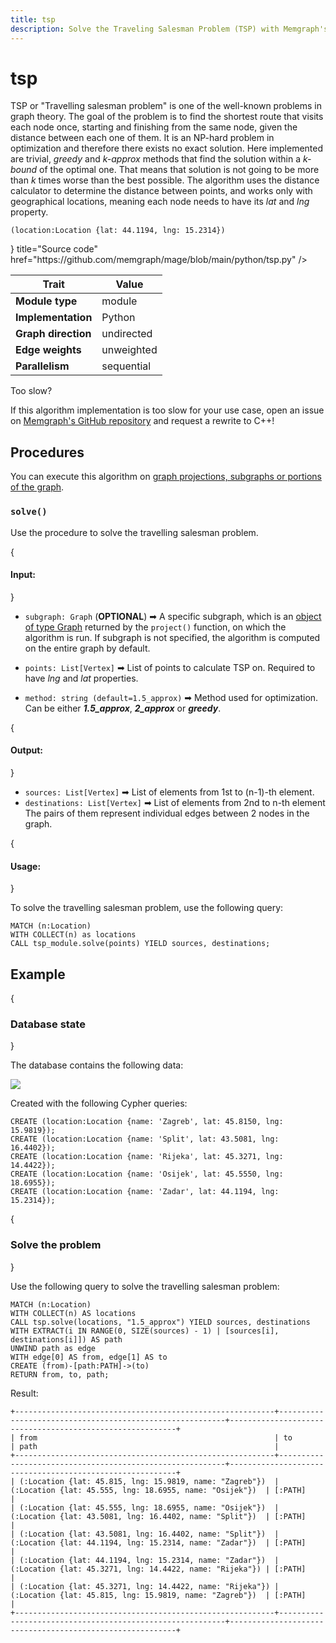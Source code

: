 ```yaml
---
title: tsp
description: Solve the Traveling Salesman Problem (TSP) with Memgraph's tsp algorithm. Access detailed documentation and expert guidance to learn how to optimize your route planning and visitation tasks.
---
```



# tsp

TSP or "Travelling salesman problem" is one of the well-known problems in graph
theory. The goal of the problem is to find the shortest route that visits each
node once, starting and finishing from the same node, given the distance between
each one of them. It is an NP-hard problem in optimization and therefore there
exists no exact solution. Here implemented are trivial, *greedy* and *k-approx*
methods that find the solution within a *k-bound* of the optimal one. That means
that solution is not going to be more than *k* times worse than the best
possible. The algorithm uses the distance calculator to determine the distance
between points, and works only with geographical locations, meaning each node
needs to have its *lat* and *lng* property.

```cypher
(location:Location {lat: 44.1194, lng: 15.2314})
```

<Cards>
  <Card
    icon={<GitHub />}
    title="Source code"
    href="https://github.com/memgraph/mage/blob/main/python/tsp.py"
  />
</Cards>

| Trait               | Value      |
| ------------------- | ---------- |
| **Module type**     | module     |
| **Implementation**  | Python     |
| **Graph direction** | undirected |
| **Edge weights**    | unweighted |
| **Parallelism**     | sequential |

<Callout type="info">

Too slow?

If this algorithm implementation is too slow for your use case, open an issue on
[Memgraph's GitHub repository](https://github.com/memgraph/memgraph/issues) and
request a rewrite to C++!

</Callout>

## Procedures

<Callout type="info">

You can execute this algorithm on [graph projections, subgraphs or portions of
the graph](/advanced-algorithms/run-algorithms#run-procedures-on-subgraph).

</Callout>

### `solve()`

Use the procedure to solve the travelling salesman problem.

{<h4> Input: </h4>}

- `subgraph: Graph` (**OPTIONAL**) ➡ A specific subgraph, which is an [object of type Graph](/advanced-algorithms/run-algorithms#run-procedures-on-subgraph) returned by the `project()` function, on which the algorithm is run. 
If subgraph is not specified, the algorithm is computed on the entire graph by default.

- `points: List[Vertex]` ➡ List of points to calculate TSP on. Required to have *lng* and *lat* properties.
- `method: string (default=1.5_approx)` ➡ Method used for optimization. Can be either ***1.5_approx***, ***2_approx*** or ***greedy***.

{<h4> Output: </h4>}

- `sources: List[Vertex]` ➡ List of elements from 1st to (n-1)-th element.
- `destinations: List[Vertex]` ➡ List of elements from 2nd to n-th element
The pairs of them represent individual edges between 2 nodes in the graph.

{<h4> Usage: </h4>}

To solve the travelling salesman problem, use the following query:

```cypher
MATCH (n:Location)
WITH COLLECT(n) as locations
CALL tsp_module.solve(points) YIELD sources, destinations;
```

## Example

<Steps>

{<h3> Database state </h3>} 

The database contains the following data: 

![](/pages/advanced-algorithms/available-algorithms/tsp/tsp-1.png)

Created with the following Cypher queries:

```cypher
CREATE (location:Location {name: 'Zagreb', lat: 45.8150, lng: 15.9819});
CREATE (location:Location {name: 'Split', lat: 43.5081, lng: 16.4402});
CREATE (location:Location {name: 'Rijeka', lat: 45.3271, lng:  14.4422});
CREATE (location:Location {name: 'Osijek', lat: 45.5550, lng: 18.6955});
CREATE (location:Location {name: 'Zadar', lat: 44.1194, lng: 15.2314});
```

{<h3> Solve the problem </h3>} 

Use the following query to solve the travelling salesman problem:

```cypher
MATCH (n:Location)
WITH COLLECT(n) AS locations
CALL tsp.solve(locations, "1.5_approx") YIELD sources, destinations
WITH EXTRACT(i IN RANGE(0, SIZE(sources) - 1) | [sources[i], destinations[i]]) AS path
UNWIND path as edge
WITH edge[0] AS from, edge[1] AS to
CREATE (from)-[path:PATH]->(to)
RETURN from, to, path;
```

Result:

```plaintext
+----------------------------------------------------------+----------------------------------------------------------+----------------------------------------------------------+
| from                                                     | to                                                       | path                                                     |
+----------------------------------------------------------+----------------------------------------------------------+----------------------------------------------------------+
| (:Location {lat: 45.815, lng: 15.9819, name: "Zagreb"})  | (:Location {lat: 45.555, lng: 18.6955, name: "Osijek"})  | [:PATH]                                                  |
| (:Location {lat: 45.555, lng: 18.6955, name: "Osijek"})  | (:Location {lat: 43.5081, lng: 16.4402, name: "Split"})  | [:PATH]                                                  |
| (:Location {lat: 43.5081, lng: 16.4402, name: "Split"})  | (:Location {lat: 44.1194, lng: 15.2314, name: "Zadar"})  | [:PATH]                                                  |
| (:Location {lat: 44.1194, lng: 15.2314, name: "Zadar"})  | (:Location {lat: 45.3271, lng: 14.4422, name: "Rijeka"}) | [:PATH]                                                  |
| (:Location {lat: 45.3271, lng: 14.4422, name: "Rijeka"}) | (:Location {lat: 45.815, lng: 15.9819, name: "Zagreb"})  | [:PATH]                                                  |
+----------------------------------------------------------+----------------------------------------------------------+----------------------------------------------------------+
```

</Steps>